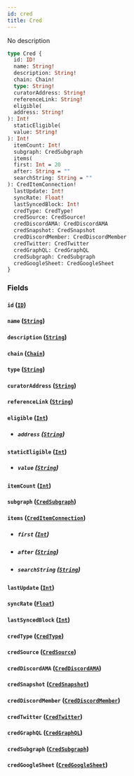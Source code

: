 ```yaml
---
id: cred
title: Cred
---
```



No description

```graphql
type Cred {
  id: ID!
  name: String!
  description: String!
  chain: Chain!
  type: String!
  curatorAddress: String!
  referenceLink: String!
  eligible(
  address: String!
): Int!
  staticEligible(
  value: String!
): Int!
  itemCount: Int!
  subgraph: CredSubgraph
  items(
  first: Int = 20
  after: String = ""
  searchString: String = ""
): CredItemConnection!
  lastUpdate: Int!
  syncRate: Float!
  lastSyncedBlock: Int!
  credType: CredType!
  credSource: CredSource!
  credDiscordAMA: CredDiscordAMA
  credSnapshot: CredSnapshot
  credDiscordMember: CredDiscordMember
  credTwitter: CredTwitter
  credGraphQL: CredGraphQL
  credSubgraph: CredSubgraph
  credGoogleSheet: CredGoogleSheet
}
```


### Fields

#### `id` ([`ID`](../../references/scalars/id))




#### `name` ([`String`](../../references/scalars/string))




#### `description` ([`String`](../../references/scalars/string))




#### `chain` ([`Chain`](../../references/enums/chain))




#### `type` ([`String`](../../references/scalars/string))




#### `curatorAddress` ([`String`](../../references/scalars/string))




#### `referenceLink` ([`String`](../../references/scalars/string))




#### `eligible` ([`Int`](../../references/scalars/int))


- ##### `address` ([`String`](../../references/scalars/string))




#### `staticEligible` ([`Int`](../../references/scalars/int))


- ##### `value` ([`String`](../../references/scalars/string))




#### `itemCount` ([`Int`](../../references/scalars/int))




#### `subgraph` ([`CredSubgraph`](../../references/objects/cred-subgraph))




#### `items` ([`CredItemConnection`](../../references/objects/cred-item-connection))


- ##### `first` ([`Int`](../../references/scalars/int))




- ##### `after` ([`String`](../../references/scalars/string))




- ##### `searchString` ([`String`](../../references/scalars/string))




#### `lastUpdate` ([`Int`](../../references/scalars/int))




#### `syncRate` ([`Float`](../../references/scalars/float))




#### `lastSyncedBlock` ([`Int`](../../references/scalars/int))




#### `credType` ([`CredType`](../../references/enums/cred-type))




#### `credSource` ([`CredSource`](../../references/enums/cred-source))




#### `credDiscordAMA` ([`CredDiscordAMA`](../../references/objects/cred-discord-ama))




#### `credSnapshot` ([`CredSnapshot`](../../references/objects/cred-snapshot))




#### `credDiscordMember` ([`CredDiscordMember`](../../references/objects/cred-discord-member))




#### `credTwitter` ([`CredTwitter`](../../references/objects/cred-twitter))




#### `credGraphQL` ([`CredGraphQL`](../../references/objects/cred-graph-ql))




#### `credSubgraph` ([`CredSubgraph`](../../references/objects/cred-subgraph))




#### `credGoogleSheet` ([`CredGoogleSheet`](../../references/objects/cred-google-sheet))






